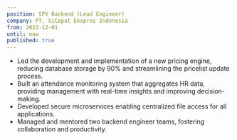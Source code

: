 ```yaml
---
position: SPV Backend (Lead Engineer)
company: PT. SiCepat Ekspres Indonesia
from: 2022-12-01
until: now
published: true
---
```



- Led the development and implementation of a new pricing engine, reducing database storage by 90% and streamlining the pricelist update process.
- Built an attendance monitoring system that aggregates HR data, providing management with real-time insights and improving decision-making.
- Developed secure microservices enabling centralized file access for all applications.
- Managed and mentored two backend engineer teams, fostering collaboration and productivity.
